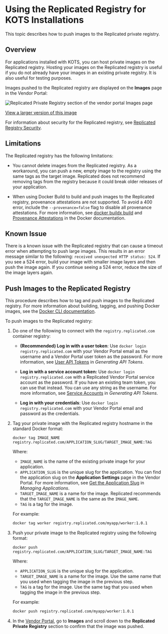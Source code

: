 
# Using the Replicated Registry for KOTS Installations

This topic describes how to push images to the Replicated private registry.

## Overview

For applications installed with KOTS, you can host private images on the Replicated registry. Hosting your images on the Replicated registry is useful if you do not already have your images in an existing private registry. It is also useful for testing purposes.

Images pushed to the Replicated registry are displayed on the **Images** page in the Vendor Portal:

![Replicated Private Registry section of the vendor portal Images page](/images/images-replicated-registry.png)

[View a larger version of this image](/images/images-replicated-registry.png)

For information about security for the Replicated registry, see [Replicated Registry Security](packaging-private-registry-security).

## Limitations

The Replicated registry has the following limitations:

* You cannot delete images from the Replicated registry. As a workaround, you can push a new, empty image to the registry using the same tags as the target image. Replicated does not recommend removing tags from the registry because it could break older releases of your application.

* When using Docker Build to build and push images to the Replicated registry, provenance attestations are not supported. To avoid a 400 error, include the `--provenance=false` flag to disable all provenance attestations. For more information, see [docker buildx build](https://docs.docker.com/engine/reference/commandline/buildx_build/#provenance) and [Provenance Attestations](https://docs.docker.com/build/attestations/slsa-provenance/) in the Docker documentation.

## Known Issue

There is a known issue with the Replicated registry that can cause a timeout error when attempting to push large images. This results in an error message similar to the following: `received unexpected HTTP status: 524`. If you see a 524 error, build your image with smaller image layers and then push the image again. If you continue seeing a 524 error, reduce the size of the image layers again.

## Push Images to the Replicated Registry

This procedure describes how to tag and push images to the Replicated registry. For more information about building, tagging, and pushing Docker images, see the
[Docker CLI documentation](https://docs.docker.com/engine/reference/commandline/cli/).

To push images to the Replicated registry:

1. Do one of the following to connect with the `registry.replicated.com` container registry:
   * **(Recommended) Log in with a user token**: Use `docker login registry.replicated.com` with your Vendor Portal email as the username and a Vendor Portal user token as the password. For more information, see [User API Tokens](replicated-api-tokens#user-api-tokens) in _Generating API Tokens_.
   * **Log in with a service account token:** Use `docker login registry.replicated.com` with a Replicated Vendor Portal service account as the password. If you have an existing team token, you can use that instead. You can use any string as the username. For more information, see [Service Accounts](replicated-api-tokens#service-accounts) in _Generating API Tokens_.
   
      <TeamTokenNote/>

   * **Log in with your credentials**: Use `docker login registry.replicated.com` with your Vendor Portal email and password as the credentials.

1. Tag your private image with the Replicated registry hostname in the standard
Docker format:

   ```
   docker tag IMAGE_NAME registry.replicated.com/APPLICATION_SLUG/TARGET_IMAGE_NAME:TAG
   ```

   Where:
   * `IMAGE_NAME` is the name of the existing private image for your application.
   * `APPLICATION_SLUG` is the unique slug for the application. You can find the application slug on the **Application Settings** page in the Vendor Portal. For more information, see [Get the Application Slug](/vendor/vendor-portal-manage-app#slug) in _Managing Applications_.
   * `TARGET_IMAGE_NAME` is a name for the image. Replicated recommends that the `TARGET_IMAGE_NAME` is the same as the `IMAGE_NAME`.
   * `TAG` is a tag for the image.

   For example:

   ```bash
   docker tag worker registry.replicated.com/myapp/worker:1.0.1
   ```

1. Push your private image to the Replicated registry using the following format:

   ```
   docker push registry.replicated.com/APPLICATION_SLUG/TARGET_IMAGE_NAME:TAG
   ```
   Where:
   * `APPLICATION_SLUG` is the unique slug for the application.
   * `TARGET_IMAGE_NAME` is a name for the image. Use the same name that you used when tagging the image in the previous step. 
   * `TAG` is a tag for the image. Use the same tag that you used when tagging the image in the previous step.

   For example:

   ```bash
   docker push registry.replicated.com/myapp/worker:1.0.1
   ```    

1. In the [Vendor Portal](https://vendor.replicated.com/), go to **Images** and scroll down to the **Replicated Private Registry** section to confirm that the image was pushed. 